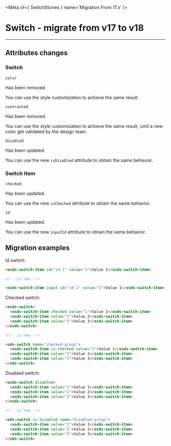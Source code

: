 
<Meta of={ SwitchStories } name='Migration From 17.x' />

# Switch - migrate from v17 to v18
----

## Attributes changes

### Switch

`color` <ods-badge size="sm" color="critical" label="Removed"></ods-badge>

Has been removed.

You can use the style customization to achieve the same result.

`contrasted` <ods-badge size="sm" color="critical" label="Removed"></ods-badge>

Has been removed.

You can use the style customization to achieve the same result, until a new color get validated by the design team.

`disabled` <ods-badge size="sm" label="Updated"></ods-badge>

Has been updated.

You can use the new `isDisabled` attribute to obtain the same behavior.

### Switch Item

`checked` <ods-badge size="sm" label="Updated"></ods-badge>

Has been updated.

You can use the new `isCheched` attribute to obtain the same behavior.

`id` <ods-badge size="sm" label="Updated"></ods-badge>

Has been updated.

You can use the new `inputId` attribute to obtain the same behavior.

## Migration examples

Id switch:
```html
<osds-switch-item id="id-1" value="1">Value 1</osds-switch-item>

<!-- is now -->

<osds-switch-item input-id="id-1" value="1">Value 1</osds-switch-item>
```

Checked switch:
```html
<osds-switch>
  <osds-switch-item checked value="1">Value 1</osds-switch-item>
  <osds-switch-item value="2">Value 2</osds-switch-item>
  <osds-switch-item value="3">Value 3</osds-switch-item>
</osds-switch>

<!-- is now -->

<ods-switch name="checked-group">
  <osds-switch-item is-checked value="1">Value 1</osds-switch-item>
  <osds-switch-item value="2">Value 2</osds-switch-item>
  <osds-switch-item value="3">Value 3</osds-switch-item>
</ods-switch>
```

Disabled switch:
```html
<osds-switch disabled>
  <osds-switch-item value="1">Value 1</osds-switch-item>
  <osds-switch-item value="2">Value 2</osds-switch-item>
  <osds-switch-item value="3">Value 3</osds-switch-item>
</osds-switch>

<!-- is now -->

<ods-switch is-disabled name="disabled-group">
  <osds-switch-item value="1">Value 1</osds-switch-item>
  <osds-switch-item value="2">Value 2</osds-switch-item>
  <osds-switch-item value="3">Value 3</osds-switch-item>
</ods-switch>
```
